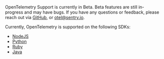 <Note>

OpenTelemetry Support is currently in Beta. Beta features are still in-progress and may have bugs. If you have any questions or feedback, please reach out via [GitHub](https://github.com/getsentry/sentry/discussions/40712), or [otel@sentry.io](otel@sentry.io).
  
Currently, OpenTelemetry is supported on the following SDKs:
  - [NodeJS](https://docs.sentry.io/platforms/node/guides/aws-lambda/performance/instrumentation/opentelemetry/)
  - [Python](https://docs.sentry.io/platforms/python/performance/instrumentation/opentelemetry/)
  - [Ruby](https://docs.sentry.io/platforms/ruby/performance/instrumentation/opentelemetry/)
  - [Java](https://docs.sentry.io/platforms/java/performance/instrumentation/opentelemetry/)
  
</Note>

